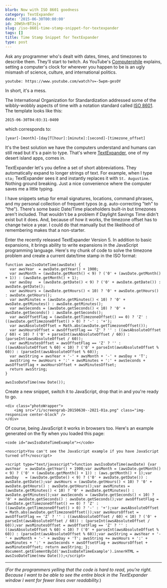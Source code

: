```yaml
---
blurb: Now with ISO 8601 goodness
category: TextExpander
date: '2015-06-30T00:00:00'
id: 20WShrBT3sjx
slug: /iso-8601-time-stamp-snippet-for-textexpander
tags: []
title: Time Stamp Snippet for TextExpander
type: post
---
```


Ask any programmer who's dealt with dates, times, and timezones to describe them. They'll start to twitch. As YouTube's [Computerphile](https://www.youtube.com/watch?v=-5wpm-gesOY) explains, setting a computer's clock for wherever you happen to be is an ugly mismash of science, culture, and international politics.

`youtube: https://www.youtube.com/watch?v=-5wpm-gesOY`

In short, it's a mess.

The International Organization for Standardization addressed some of the wibbly-wobbly aspects of time with a notation standard called [ISO 8601](https://en.wikipedia.org/?title=ISO_8601). The template looks like this:

    2015-06-30T04:03:31-0400

which corresponds to:

    [year]-[month]-[day]T[hour]:[minute]:[second]-[timezone_offset]

It's the best solution we have the computers understand and humans can still read but it's a pain to type. That's where [TextExpander](https://smilesoftware.com/TextExpander/index.html), one of my desert island apps, comes in.

TextExpander let's you define a set of short abbreviations. They automatically expand to longer strings of text. For example, when I type `sta;` TextExpander sees it and instantly replaces it with `St. Augustine`. Nothing ground breaking. Just a nice convenience where the computer saves me a little typing. 

I have snippets setup for email signatures, locations, command phrases, and my personal collection of frequent typos (e.g. auto-correcting "teh" to "the"). There's some basic Date/Time placeholders built-in but timezones aren't included. That wouldn't be a problem if Daylight Savings Time didn't exist but it does. And, because of how it works, the timezone offset has to change twice a year. I could do that manually but the likelihood of remembering makes that a non-starter.

Enter the recently released TextExpander Version 5. In addition to basic expansions, it brings ability to write expansions in the JavaScript programming language. Here's my chunk of code to solve the timezone problem and create a current date/time stamp in the ISO format:

```javascript{numberLines: true}
function awsIsoDateTime(awsDate) {
  var awsYear  = awsDate.getYear() + 1900;
  var awsMonth = (awsDate.getMonth() < 9) ? ('0' + (awsDate.getMonth() + 1)) : (awsDate.getMonth() + 1);
  var awsDay   = (awsDate.getDate() < 9) ? ('0' + awsDate.getDate()) : awsDate.getDate();
  var awsHours = (awsDate.getHours() < 10) ? '0' + awsDate.getHours() : awsDate.getHours();
  var awsMinutes = (awsDate.getMinutes() < 10) ? '0' + awsDate.getMinutes() : awsDate.getMinutes();
  var awsSeconds = (awsDate.getSeconds() < 10) ? '0' + awsDate.getSeconds() : awsDate.getSeconds();
  var awsOffsetFlag = (awsDate.getTimezoneOffset() == 0) ? 'Z' : ((awsDate.getTimezoneOffset() > 0) ? '-' : '+');
  var awsAbsoluteOffset = Math.abs(awsDate.getTimezoneOffset());
  var awsHoursOffset = awsOffsetFlag == 'Z' ? '' : ((awsAbsoluteOffset / 60) < 10) ? ('0' + parseInt(awsAbsoluteOffset / 60)) : (parseInt(awsAbsoluteOffset / 60));
  var awsMinutesOffset = awsOffsetFlag == 'Z' ? '' : ((awsAbsoluteOffset % 60) < 10) ? ('0' + parseInt(awsAbsoluteOffset % 60)) : (parseInt(awsAbsoluteOffset % 60));
  var awsString = awsYear + '-' + awsMonth + '-' + awsDay + 'T';
  awsString += awsHours + ':' + awsMinutes + ':' + awsSeconds + awsOffsetFlag + awsHoursOffset + awsMinutesOffset;
  return awsString;
}

awsIsoDateTime(new Date());
```

Create a new snippet, switch it to JavaScript, drop that in and you're ready to go.

```
<div class="photoWrapper">
    <img src="/i/screengrab-20150630--2021-01a.png" class="img-responsive center-block" />
</div>
```

Of course, being JavaScript it works in browsers too. Here's an example generated on the fly when you loaded this page:

```
<code id="awsIsoDateTimeExample"></code>

<noscript>You can't see the JavaScript example if you have JavaScript turned off</noscript>

<script type="text/javascript">function awsIsoDateTime(awsDate) {var awsYear  = awsDate.getYear() + 1900;var awsMonth = (awsDate.getMonth() < 9) ? ('0' + (awsDate.getMonth() + 1)) : (aws.getMonth() + 1);var awsDay   = (awsDate.getDate() < 9) ? ('0' + awsDate.getDate()) : awsDate.getDate();var awsHours = (awsDate.getHours() < 10) ? '0' + awsDate.getHours() : awsDate.getHours();var awsMinutes = (awsDate.getMinutes() < 10) ? '0' + awsDate.getMinutes() : awsDate.getMinutes();var awsSeconds = (awsDate.getSeconds() < 10) ? '0' + awsDate.getSeconds() : awsDate.getSeconds();var awsOffsetFlag = (awsDate.getTimezoneOffset() == 0) ? 'Z' : ((awsDate.getTimezoneOffset() > 0) ? '-' : '+');var awsAbsoluteOffset = Math.abs(awsDate.getTimezoneOffset());var awsHoursOffset = awsOffsetFlag == 'Z' ? '' : ((awsAbsoluteOffset / 60) < 10) ? ('0' + parseInt(awsAbsoluteOffset / 60)) : (parseInt(awsAbsoluteOffset / 60));var awsMinutesOffset = awsOffsetFlag == 'Z' ? '' : ((awsAbsoluteOffset % 60) < 10) ? ('0' + parseInt(awsAbsoluteOffset % 60)) : (parseInt(awsAbsoluteOffset % 60));var awsString = awsYear + '-' + awsMonth + '-' + awsDay + 'T'; awsString += awsHours + ':' + awsMinutes + ':' + awsSeconds + awsOffsetFlag + awsHoursOffset + awsMinutesOffset; return awsString; }; document.getElementById('awsIsoDateTimeExample').innerHTML = awsIsoDateTime(new Date());</script>
```

---


(_For the programmers yelling that the code is hard to read, you're right. Because I want to be able to see the entire block in the TextExpander window I went for fewer lines over readability._)